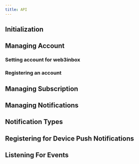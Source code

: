 ```yaml
---
title: API
---
```





## Initialization

<Initialization />

## Managing Account

### Setting account for web3inbox

<SettingAccount />

### Registering an account

<Registering />

## Managing Subscription

<Managing />

## Managing Notifications

<ManagingNotifications />

## Notification Types

<Types />

## Registering for Device Push Notifications

<RegisteringPush />

## Listening For Events

<Events />
